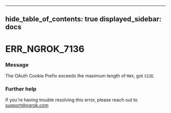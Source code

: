 

---
hide_table_of_contents: true
displayed_sidebar: docs
---


# ERR_NGROK_7136

### Message
The OAuth Cookie Prefix exceeds the maximum length of `MAX`, got `SIZE`.

<ErrorDetails />



### Further help
If you're having trouble resolving this error, please reach out to [support@ngrok.com](mailto:support@ngrok.com?subject=Help%20with%20ERR_NGROK_7136)

